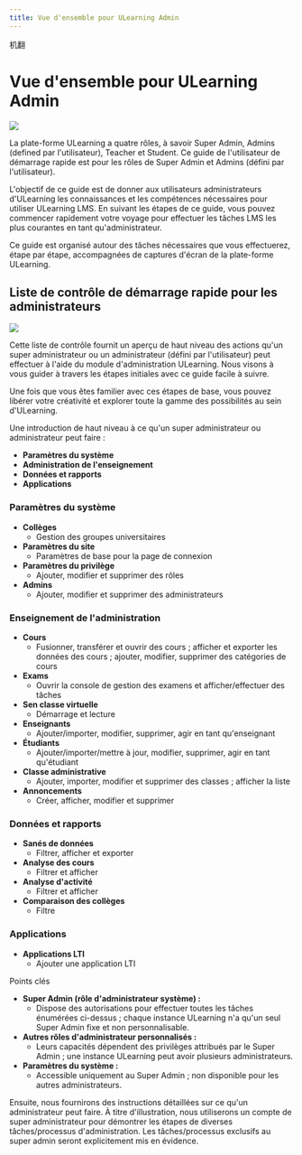 ```yaml
--- 
title: Vue d'ensemble pour ULearning Admin
--- 
```



机翻
# Vue d'ensemble pour ULearning Admin

![](/img/ulearning/admin/overview01.png)

La plate-forme ULearning a quatre rôles, à savoir Super Admin, Admins (defined par l'utilisateur), Teacher et Student. Ce guide de l'utilisateur de démarrage rapide est pour les rôles de Super Admin et Admins (défini par l'utilisateur). 

L'objectif de ce guide est de donner aux utilisateurs administrateurs d'ULearning les connaissances et les compétences nécessaires pour utiliser ULearning LMS. En suivant les étapes de ce guide, vous pouvez commencer rapidement votre voyage pour effectuer les tâches LMS les plus courantes en tant qu'administrateur. 

Ce guide est organisé autour des tâches nécessaires que vous effectuerez, étape par étape, accompagnées de captures d'écran de la plate-forme ULearning.




## Liste de contrôle de démarrage rapide pour les administrateurs

![](/img/ulearning/admin/overview02.png)

Cette liste de contrôle fournit un aperçu de haut niveau des actions qu'un super administrateur ou un administrateur (défini par l'utilisateur) peut effectuer à l'aide du module d'administration ULearning. Nous visons à vous guider à travers les étapes initiales avec ce guide facile à suivre. 

Une fois que vous êtes familier avec ces étapes de base, vous pouvez libérer votre créativité et explorer toute la gamme des possibilités au sein d'ULearning. 

Une introduction de haut niveau à ce qu'un super administrateur ou administrateur peut faire : 

 - **Paramètres du système** 
 - **Administration de l'enseignement** 
 - **Données et rapports** 
 - **Applications** 

 ### Paramètres du système 

- **Collèges**
   - Gestion des groupes universitaires
- **Paramètres du site**
   - Paramètres de base pour la page de connexion
- **Paramètres du privilège**
   - Ajouter, modifier et supprimer des rôles 
- **Admins**
   - Ajouter, modifier et supprimer des administrateurs 

 ### Enseignement de l'administration 

 - **Cours** 
   - Fusionner, transférer et ouvrir des cours ; afficher et exporter les données des cours ; ajouter, modifier, supprimer des catégories de cours 
 - **Exams** 
   - Ouvrir la console de gestion des examens et afficher/effectuer des tâches 
 - **Sen classe virtuelle** 
   - Démarrage et lecture 
 - **Enseignants** 
   - Ajouter/importer, modifier, supprimer, agir en tant qu'enseignant 
 - **Étudiants** 
   - Ajouter/importer/mettre à jour, modifier, supprimer, agir en tant qu'étudiant 
 - **Classe administrative** 
   - Ajouter, importer, modifier et supprimer des classes ; afficher la liste 
 - **Annoncements** 
   - Créer, afficher, modifier et supprimer 

 ### Données et rapports 

 - **Sanés de données** 
   - Filtrer, afficher et exporter 
 - **Analyse des cours** 
   - Filtrer et afficher 
 - **Analyse d'activité** 
   - Filtrer et afficher 
 - **Comparaison des collèges** 
   - Filtre 

 ### Applications 
 - **Applications LTI** 
   - Ajouter une application LTI



Points clés 

- **Super Admin (rôle d'administrateur système) :**
  - Dispose des autorisations pour effectuer toutes les tâches énumérées ci-dessus ; chaque instance ULearning n'a qu'un seul Super Admin fixe et non personnalisable. 
- **Autres rôles d'administrateur personnalisés :**
  - Leurs capacités dépendent des privilèges attribués par le Super Admin ; une instance ULearning peut avoir plusieurs administrateurs. 
- **Paramètres du système :**
  - Accessible uniquement au Super Admin ; non disponible pour les autres administrateurs.

Ensuite, nous fournirons des instructions détaillées sur ce qu'un administrateur peut faire. À titre d'illustration, nous utiliserons un compte de super administrateur pour démontrer les étapes de diverses tâches/processus d'administration. Les tâches/processus exclusifs au super admin seront explicitement mis en évidence.
